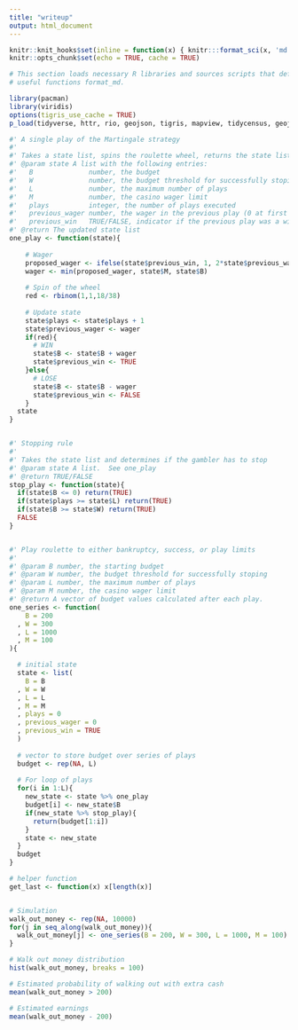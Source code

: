 ```yaml
---
title: "writeup"
output: html_document
---
```


```r

knitr::knit_hooks$set(inline = function(x) { knitr:::format_sci(x, 'md')})
knitr::opts_chunk$set(echo = TRUE, cache = TRUE)

# This section loads necessary R libraries and sources scripts that define 
# useful functions format_md.

library(pacman)
library(viridis)
options(tigris_use_cache = TRUE)
p_load(tidyverse, httr, rio, geojson, tigris, mapview, tidycensus, geojsonio, jsonlite, stringr, sf, broom)

```


```r

#' A single play of the Martingale strategy
#'
#' Takes a state list, spins the roulette wheel, returns the state list with updated values (for example, budget, plays, etc)
#' @param state A list with the following entries: 
#'   B              number, the budget
#'   W              number, the budget threshold for successfully stoping
#'   L              number, the maximum number of plays 
#'   M              number, the casino wager limit
#'   plays          integer, the number of plays executed
#'   previous_wager number, the wager in the previous play (0 at first play)
#'   previous_win   TRUE/FALSE, indicator if the previous play was a win (TRUE at first play)
#' @return The updated state list
one_play <- function(state){
  
    # Wager
    proposed_wager <- ifelse(state$previous_win, 1, 2*state$previous_wager)
    wager <- min(proposed_wager, state$M, state$B)
    
    # Spin of the wheel
    red <- rbinom(1,1,18/38)
    
    # Update state
    state$plays <- state$plays + 1
    state$previous_wager <- wager
    if(red){
      # WIN
      state$B <- state$B + wager
      state$previous_win <- TRUE
    }else{
      # LOSE
      state$B <- state$B - wager
      state$previous_win <- FALSE
    }
  state
}


#' Stopping rule
#'
#' Takes the state list and determines if the gambler has to stop
#' @param state A list.  See one_play
#' @return TRUE/FALSE
stop_play <- function(state){
  if(state$B <= 0) return(TRUE)
  if(state$plays >= state$L) return(TRUE)
  if(state$B >= state$W) return(TRUE)
  FALSE
}


#' Play roulette to either bankruptcy, success, or play limits
#'
#' @param B number, the starting budget
#' @param W number, the budget threshold for successfully stoping
#' @param L number, the maximum number of plays 
#' @param M number, the casino wager limit
#' @return A vector of budget values calculated after each play.
one_series <- function(
    B = 200
  , W = 300
  , L = 1000
  , M = 100
){

  # initial state
  state <- list(
    B = B
  , W = W
  , L = L
  , M = M
  , plays = 0
  , previous_wager = 0
  , previous_win = TRUE
  )
  
  # vector to store budget over series of plays
  budget <- rep(NA, L)
  
  # For loop of plays
  for(i in 1:L){
    new_state <- state %>% one_play
    budget[i] <- new_state$B
    if(new_state %>% stop_play){
      return(budget[1:i])
    }
    state <- new_state
  }
  budget    
}

# helper function
get_last <- function(x) x[length(x)] 


# Simulation
walk_out_money <- rep(NA, 10000)
for(j in seq_along(walk_out_money)){
  walk_out_money[j] <- one_series(B = 200, W = 300, L = 1000, M = 100) %>% get_last
}

# Walk out money distribution
hist(walk_out_money, breaks = 100)

# Estimated probability of walking out with extra cash
mean(walk_out_money > 200)

# Estimated earnings
mean(walk_out_money - 200)

```

